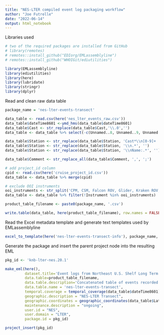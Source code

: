 ```yaml
---
title: "NES-LTER compiled event log packaging workflow"
author: "Joe Futrelle"
date: "2022-06-14"
output: html_notebook
---
```


Libraries used

```r
# two of the required packages are installed from GitHub
# library(remotes)
# remotes::install_github("EDIorg/EMLassemblyline")
# remotes::install_github("WHOIGit/ediutilities")

library(EMLassemblyline)
library(ediutilities)
library(here)
library(lubridate)
library(stringr)
library(dplyr)
```

Read and clean raw data table

```r
package_name = 'nes-lter-events-transect'

data_table <- read.csv(here('nes_lter_events_raw.csv'))
data_table$dateTime8601 <-ymd_hms(data_table$dateTime8601)
data_table$Cast <- str_replace(data_table$Cast,'\\.0','')
data_table <- data_table %>% select(-c(Unnamed..8, Unnamed..9, Unnamed..10, Unnamed..11, Unnamed..12, Unnamed..13))

data_table$Station <- str_replace(data_table$Station, 'Cast*\\n[0-9]+    ', '')
data_table$Station <- str_replace(data_table$Station, '\\n.*', '')
data_table$Station <- str_replace(data_table$Station, '\\nName:.*', '')

data_table$Comment <- str_replace_all(data_table$Comment, ',', ';')

# add project_id column
cpid <- read.csv(here('cruise_project_id.csv'))
data_table <- data_table %>% merge(cpid)

# exclude OOI instruments
ooi_instruments <- str_split('CPM, CSM, Falcon ROV, Glider, Kraken ROV, REMUS, Slocum Glider, USBL', ', ')[[1]]
data_table <- data_table %>% filter(!Instrument %in% ooi_instruments)

product_table_filename <- paste0(package_name, '.csv')

write.table(data_table, here(product_table_filename), row.names = FALSE, sep = ",", qmethod = c("escape", "double"))
```

Read the Excel metadata template and generate text templates used by
EMLassemblyline

```r
excel_to_template(here('nes-lter-events-transect-info'), package_name, rights='CC0', other_info=TRUE)
```
Generate the package and insert the parent project node into the resulting EML

```r
pkg_id <- 'knb-lter-nes.20.1'

make_eml(here(),
         dataset.title='Event logs from Northeast U.S. Shelf Long Term Ecological Research (NES-LTER) Transect cruises, ongoing since 2017',
         data.table=product_table_filename,
         data.table.description='Concatenated table of events recorded on seasonal NES-LTER Transect cruises',
         data.table.name = 'nes-lter-events-transect',
         temporal.coverage = temporal_coverage(data_table$dateTime8601),
         geographic.description = "NES-LTER Transect",
         geographic.coordinates = geographic_coordinates(data_table$Latitude, data_table$Longitude),
         maintenance.description = "ongoing",
         user.id = "NES",
         user.domain = "LTER",
         package.id = pkg_id)

project_insert(pkg_id)
```
